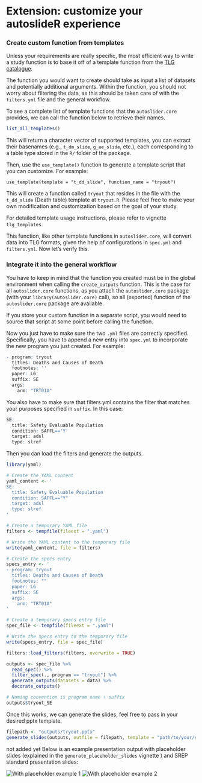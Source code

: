 
# Extension: customize your autoslideR experience

### Create custom function from templates

Unless your requirements are really specific, the most efficient way to write a study function is to base it off of a template function from the [TLG catalogue](https://insightsengineering.github.io/tlg-catalog/stable/). 

The function you would want to create should take as input a list of datasets and potentially additional arguments. 
Within the function, you should not worry about filtering the data, as this should be taken care of with the `filters.yml` file and the general workflow. 

To see a complete list of template functions that the `autoslider.core` provides, we can call the function below to retrieve their names.
```r
list_all_templates()
```
This will return a character vector of supported templates, you can extract their basenames (e.g., `t_dm_slide`, `g_ae_slide`, etc.), each corresponding to a table type stored in the `R/` folder of the package.

Then, use the `use_template()` function to generate a template script that you can customize. For example:

```r_function_call
use_template(template = "t_dd_slide", function_name = "tryout")

```
This will create a function called `tryout` that resides in the file with the `t_dd_slide` (Death table) template at `tryout.R`. Please feel free to make your own modification and customization based on the goal of your study. 

For detailed template usage instructions, please refer to vignette `tlg_templates`.

This function, like other template functions in `autoslider.core`, will convert data into TLG formats, given the help of configurations in `spec.yml` and `filters.yml`. Now let's verify this.


### Integrate it into the general workflow

You have to keep in mind that the function you created must be in the global environment when calling the `create_outputs` function. 
This is the case for all `autoslider.core` functions, as you attach the `autoslider.core` package (with your `library(autoslider.core)` call), so all (exported) function of the `autoslider.core` package are available.

If you store your custom function in a separate script, you would need to source that script at some point before calling the function.

Now you just have to make sure the two `.yml` files are correctly specified. Specifically, you have to append a new entry into `spec.yml` to incorporate the new program you just created. For example:

```r
- program: tryout
  titles: Deaths and Causes of Death
  footnotes: ''
  paper: L6
  suffix: SE
  args:
    arm: "TRT01A"
```

You also have to make sure that filters.yml contains the filter that matches your purposes specified in `suffix`. In this case:
```r
SE:
  title: Safety Evaluable Population
  condition: SAFFL=='Y'
  target: adsl
  type: slref
```

Then you can load the filters and generate the outputs.

```r
library(yaml)

# Create the YAML content
yaml_content <- '
SE:
  title: Safety Evaluable Population
  condition: SAFFL=="Y"
  target: adsl
  type: slref
'

# Create a temporary YAML file
filters <- tempfile(fileext = ".yaml")

# Write the YAML content to the temporary file
write(yaml_content, file = filters)

# Create the specs entry
specs_entry <- '
- program: tryout
  titles: Deaths and Causes of Death
  footnotes: ""
  paper: L6
  suffix: SE
  args:
    arm: "TRT01A"
'

# Create a temporary specs entry file
spec_file <- tempfile(fileext = ".yaml")

# Write the specs entry to the temporary file
write(specs_entry, file = spec_file)

```

```r
filters::load_filters(filters, overwrite = TRUE)

outputs <- spec_file %>%
  read_spec() %>%
  filter_spec(., program == "tryout") %>%
  generate_outputs(datasets = data) %>%
  decorate_outputs()

# Naming convention is program name + suffix
outputs$tryout_SE

```

Once this works, we can generate the slides, feel free to pass in your desired pptx template. 

```r
filepath <- "outputs/tryout.pptx"
generate_slides(outputs, outfile = filepath, template = "path/to/your/custom_template.pptx")
```


not added yet
Below is an example presentation output with placeholder slides (explained in the `generate_placeholder_slides` vignette ) and SREP standard presentation slides:



![With placeholder example 1](pharmaverse_output_1.png){fig-align="center"}
![With placeholder example 2](pharmaverse_output_2.png){fig-align="center"}
